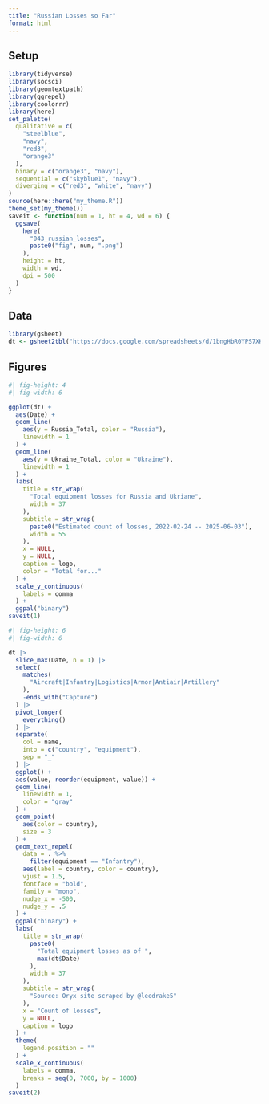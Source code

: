 ```yaml
---
title: "Russian Losses so Far"
format: html
---
```



## Setup

```r
library(tidyverse)
library(socsci)
library(geomtextpath)
library(ggrepel)
library(coolorrr)
library(here)
set_palette(
  qualitative = c(
    "steelblue",
    "navy",
    "red3",
    "orange3"
  ),
  binary = c("orange3", "navy"),
  sequential = c("skyblue1", "navy"),
  diverging = c("red3", "white", "navy")
)
source(here::here("my_theme.R"))
theme_set(my_theme())
saveit <- function(num = 1, ht = 4, wd = 6) {
  ggsave(
    here(
      "043_russian_losses",
      paste0("fig", num, ".png")
    ),
    height = ht,
    width = wd,
    dpi = 500
  )
}
```


## Data

```r
library(gsheet)
dt <- gsheet2tbl("https://docs.google.com/spreadsheets/d/1bngHbR0YPS7XH1oSA1VxoL4R34z60SJcR3NxguZM9GI/edit#gid=0", sheetid="Synthetic")
```


## Figures

```r
#| fig-height: 4
#| fig-width: 6

ggplot(dt) +
  aes(Date) +
  geom_line(
    aes(y = Russia_Total, color = "Russia"),
    linewidth = 1
  ) +
  geom_line(
    aes(y = Ukraine_Total, color = "Ukraine"),
    linewidth = 1
  ) +
  labs(
    title = str_wrap(
      "Total equipment losses for Russia and Ukriane",
      width = 37
    ),
    subtitle = str_wrap(
      paste0("Estimated count of losses, 2022-02-24 -- 2025-06-03"),
      width = 55
    ),
    x = NULL,
    y = NULL,
    caption = logo,
    color = "Total for..."
  ) +
  scale_y_continuous(
    labels = comma
  ) +
  ggpal("binary")
saveit(1)
```

```r
#| fig-height: 6
#| fig-width: 6

dt |>
  slice_max(Date, n = 1) |>
  select(
    matches(
      "Aircraft|Infantry|Logistics|Armor|Antiair|Artillery"
    ),
    -ends_with("Capture")
  ) |>
  pivot_longer(
    everything()
  ) |>
  separate(
    col = name,
    into = c("country", "equipment"),
    sep = "_"
  ) |>
  ggplot() +
  aes(value, reorder(equipment, value)) +
  geom_line(
    linewidth = 1,
    color = "gray"
  ) +
  geom_point(
    aes(color = country),
    size = 3
  ) +
  geom_text_repel(
    data = . %>%
      filter(equipment == "Infantry"),
    aes(label = country, color = country),
    vjust = 1.5,
    fontface = "bold",
    family = "mono",
    nudge_x = -500,
    nudge_y = .5
  ) +
  ggpal("binary") +
  labs(
    title = str_wrap(
      paste0(
        "Total equipment losses as of ",
        max(dt$Date)
      ),
      width = 37
    ),
    subtitle = str_wrap(
      "Source: Oryx site scraped by @leedrake5"
    ),
    x = "Count of losses",
    y = NULL,
    caption = logo
  ) +
  theme(
    legend.position = ""
  ) +
  scale_x_continuous(
    labels = comma,
    breaks = seq(0, 7000, by = 1000)
  )
saveit(2)
```

